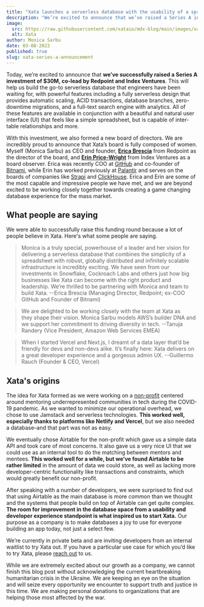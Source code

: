 ```yaml
---
title: "Xata launches a serverless database with the usability of a spreadsheet"
description: "We’re excited to announce that we’ve raised a Series A investment of $30M, co-lead by Redpoint and Index Ventures."
image:
  src: https://raw.githubusercontent.com/xataio/mdx-blog/main/images/xata-series-a-announcement.png
  alt: Xata
author: Monica Sarbu
date: 03-08-2022
published: true
slug: xata-series-a-announcement
---
```


Today, we’re excited to announce that **we’ve successfully raised a Series A investment of $30M, co-lead by Redpoint and Index Ventures**. This will help us build the go-to serverless database that engineers have been waiting for, with powerful features including a fully serverless design that provides automatic scaling, ACID transactions, database branches, zero-downtime migrations, and a full-text search engine with analytics. All of these features are available in conjunction with a beautiful and natural user interface (UI) that feels like a simple spreadsheet, but is capable of inter-table relationships and more.

With this investment, we also formed a new board of directors. We are incredibly proud to announce that Xata’s board is fully composed of women. Myself (Monica Sarbu) as CEO and founder, [**Erica Brescia**](https://www.linkedin.com/in/ebrescia) from Redpoint as the director of the board, and [**Erin Price-Wright**](https://www.indexventures.com/team/erin-price-wright/) from Index Ventures as a board observer. Erica was recently COO at [GitHub](https://github.com) and co-founder of [Bitnami](https://bitnami.com/), while Erin has worked previously at [Palantir](https://www.palantir.com/) and serves on the boards of companies like [Strapi](https://strapi.io/) and [ClickHouse](https://clickhouse.com/). Erica and Erin are some of the most capable and impressive people we have met, and we are beyond excited to be working closely together towards creating a game changing database experience for the mass market.

## What people are saying

We were able to successfully raise this funding round because a lot of people believe in Xata. Here's what some people are saying.

> Monica is a truly special, powerhouse of a leader and her vision for delivering a serverless database that combines the simplicity of a spreadsheet with robust, globally distributed and infinitely scalable infrastructure is incredibly exciting. We have seen from our investments in Snowflake, Cockroach Labs and others just how big businesses like Xata can become with the right product and leadership. We’re thrilled to be partnering with Monica and team to build Xata. --Erica Brescia (Managing Director, Redpoint; ex-COO GitHub and Founder of Bitnami)

> We are delighted to be working closely with the team at Xata as they shape their vision. Monica Sarbu models AWS’s builder DNA and we support her commitment to driving diversity in tech. --Tanuja Randery (Vice President, Amazon Web Services EMEA)

> When I started Vercel and Next.js, I dreamt of a data layer that’d be friendly for devs and non-devs alike. It’s finally here: Xata delivers on a great developer experience and a gorgeous admin UX. --Guillermo Rauch (Founder & CEO, Vercel)

## Xata's origins

The idea for Xata formed as we were working on a [non-profit](https://tupu.io) centered around mentoring underrepresented communities in tech during the COVID-19 pandemic. As we wanted to minimize our operational overhead, we chose to use Jamstack and serverless technologies. **This worked well, especially thanks to platforms like Netlify and Vercel**, but we also needed a database–and that part was not as easy.

We eventually chose Airtable for the non-profit which gave us a simple data API and took care of most concerns. It also gave us a very nice UI that we could use as an internal tool to do the matching between mentors and mentees. **This worked well for a while, but we’ve found Airtable to be rather limited** in the amount of data we could store, as well as lacking more developer-centric functionality like transactions and constraints, which would greatly benefit our non-profit.

After speaking with a number of developers, we were surprised to find out that using Airtable as the main database is more common than we thought and the systems that people build on top of Airtable can get quite complex. **The room for improvement in the database space from a usability and developer experience standpoint is what inspired us to start Xata.** Our purpose as a company is to make databases a joy to use for everyone building an app today, not just a select few.

We’re currently in private beta and are inviting developers from an internal waitlist to try Xata out. If you have a particular use case for which you’d like to try Xata, please [reach out](https://twitter.com/xatabase) to us.

While we are extremely excited about our growth as a company, we cannot finish this blog post without acknowledging the current heartbreaking humanitarian crisis in the Ukraine. We are keeping an eye on the situation and will seize every opportunity we encounter to support truth and justice in this time. We are making personal donations to organizations that are helping those most affected by the war.
